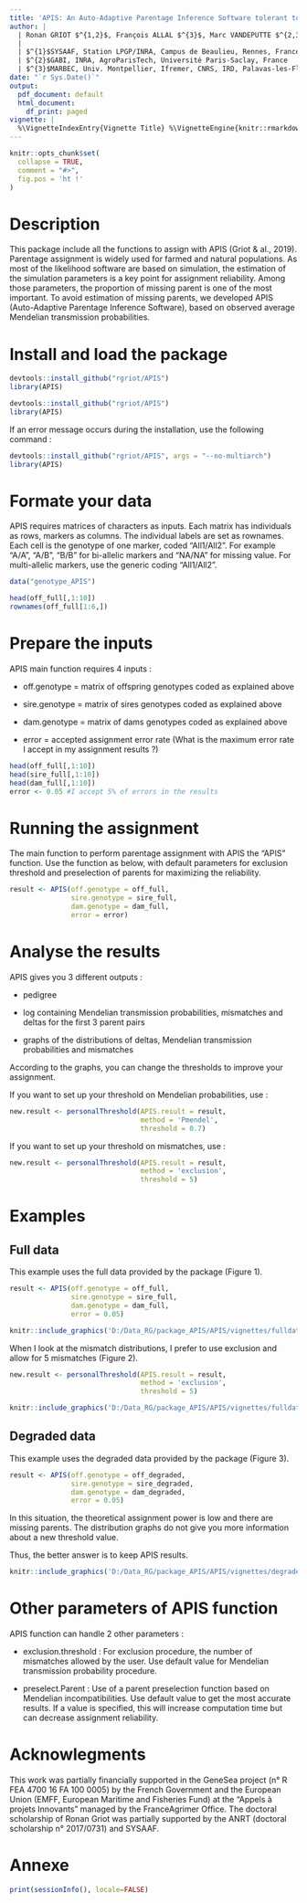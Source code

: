 ```yaml
---
title: 'APIS: An Auto-Adaptive Parentage Inference Software tolerant to missing parents'
author: |
  | Ronan GRIOT $^{1,2}$, François ALLAL $^{3}$, Marc VANDEPUTTE $^{2,3}$
  |
  | $^{1}$SYSAAF, Station LPGP/INRA, Campus de Beaulieu, Rennes, France
  | $^{2}$GABI, INRA, AgroParisTech, Université Paris-Saclay, France
  | $^{3}$MARBEC, Univ. Montpellier, Ifremer, CNRS, IRD, Palavas-les-Flots, France
date: "`r Sys.Date()`"
output:
  pdf_document: default
  html_document:
    df_print: paged
vignette: |
  %\VignetteIndexEntry{Vignette Title} %\VignetteEngine{knitr::rmarkdown} %\VignetteEncoding{UTF-8}
---
```


```r
knitr::opts_chunk$set(
  collapse = TRUE,
  comment = "#>",
  fig.pos = 'ht !'
)
```

# Description
This package include all the functions to assign with APIS (Griot & al., 2019).
Parentage assignment is widely used for farmed and natural populations. As most of the likelihood software are based on simulation, the estimation of the simulation parameters is a key point for assignment reliability. Among those parameters, the proportion of missing parent is one of the most important. To avoid estimation of missing parents, we developed APIS (Auto-Adaptive Parentage Inference Software), based on observed average Mendelian transmission probabilities.

# Install and load the package
```r
devtools::install_github("rgriot/APIS")
library(APIS)
```
```r
devtools::install_github("rgriot/APIS")
library(APIS)
```

If an error message occurs during the installation, use the following command :
```r
devtools::install_github("rgriot/APIS", args = "--no-multiarch")
library(APIS)
```

\newpage

# Formate your data
APIS requires matrices of characters as inputs.
Each matrix has individuals as rows, markers as columns. The individual labels are set as rownames. Each cell is the genotype of one marker, coded "All1/All2". For example "A/A", "A/B", "B/B" for bi-allelic markers and "NA/NA" for missing value. For multi-allelic markers, use the generic coding "All1/All2".

```r
data("genotype_APIS")

head(off_full[,1:10])
rownames(off_full[1:6,])
```

\newpage

# Prepare the inputs
APIS main function requires 4 inputs :

  * off.genotype = matrix of offspring genotypes coded as explained above
  
  * sire.genotype = matrix of sires genotypes coded as explained above
  
  * dam.genotype = matrix of dams genotypes coded as explained above
  
  * error = accepted assignment error rate (What is the maximum error rate I accept in my assignment results ?)

```r
head(off_full[,1:10])
head(sire_full[,1:10])
head(dam_full[,1:10])
error <- 0.05 #I accept 5% of errors in the results
```

# Running the assignment
The main function to perform parentage assignment with APIS the "APIS" function.
Use the function as below, with default parameters for exclusion threshold and preselection of parents for maximizing the reliability.

```r
result <- APIS(off.genotype = off_full,
               sire.genotype = sire_full,
               dam.genotype = dam_full,
               error = error)
```

# Analyse the results
APIS gives you 3 different outputs :
  
  * pedigree
  
  * log containing Mendelian transmission probabilities, mismatches and deltas for the first 3 parent pairs
  
  * graphs of the distributions of deltas, Mendelian transmission probabilities and mismatches

According to the graphs, you can change the thresholds to improve your assignment.

If you want to set up your threshold on Mendelian probabilities, use :

```r
new.result <- personalThreshold(APIS.result = result,
                                method = 'Pmendel',
                                threshold = 0.7)
```

If you want to set up your threshold on mismatches, use :

```r
new.result <- personalThreshold(APIS.result = result,
                                method = 'exclusion',
                                threshold = 5)
```

# Examples
## Full data
This example uses the full data provided by the package (Figure 1).

```r
result <- APIS(off.genotype = off_full,
               sire.genotype = sire_full,
               dam.genotype = dam_full,
               error = 0.05)
```
```r
knitr::include_graphics('D:/Data_RG/package_APIS/APIS/vignettes/fulldata_APIS.png')
```

When I look at the mismatch distributions, I prefer to use exclusion and allow for 5 mismatches (Figure 2).

```r
new.result <- personalThreshold(APIS.result = result,
                                method = 'exclusion',
                                threshold = 5)
```

\newpage

```r
knitr::include_graphics('D:/Data_RG/package_APIS/APIS/vignettes/fulldata_mismatch.png')
```

\newpage

## Degraded data
This example uses the degraded data provided by the package (Figure 3).

```r
result <- APIS(off.genotype = off_degraded,
               sire.genotype = sire_degraded,
               dam.genotype = dam_degraded,
               error = 0.05)
```
In this situation, the theoretical assignment power is low and there are missing parents.
The distribution graphs do not give you more information about a new threshold value.

Thus, the better answer is to keep APIS results.

```r
knitr::include_graphics('D:/Data_RG/package_APIS/APIS/vignettes/degradeddata_APIS.png')
```

# Other parameters of APIS function
APIS function can handle 2 other parameters :

  * exclusion.threshold : For exclusion procedure, the number of mismatches allowed by the user. Use default value for Mendelian transmission probability procedure.
  
  * preselect.Parent : Use of a parent preselection function based on Mendelian incompatibilities. Use default value to get the most accurate results. If a value is specified, this will increase computation time but can decrease assignment reliability.

# Acknowlegments
This work was partially financially supported in the GeneSea project (n° R FEA 4700 16 FA 100 0005) by the French Government and the European Union (EMFF, European Maritime and Fisheries Fund) at the "Appels à projets Innovants" managed by the FranceAgrimer Office. The doctoral scholarship of Ronan Griot was partially supported by the ANRT (doctoral scholarship n° 2017/0731) and SYSAAF.

# Annexe

```r
print(sessionInfo(), locale=FALSE)
```
